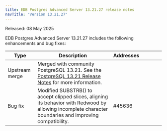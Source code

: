 ```yaml
---
title: EDB Postgres Advanced Server 13.21.27 release notes
navTitle: "Version 13.21.27"
---
```


Released: 08 May 2025

EDB Postgres Advanced Server 13.21.27 includes the following enhancements and bug fixes:

| Type           | Description                                                                                                                                              | Addresses&nbsp;&nbsp;&nbsp;&nbsp;&nbsp;&nbsp;&nbsp;&nbsp;&nbsp;&nbsp;&nbsp;&nbsp;&nbsp;&nbsp;&nbsp; |
|----------------|----------------------------------------------------------------------------------------------------------------------------------------------------------|-----------------------------------------------------------------------------------------------------|
| Upstream merge | Merged with community PostgreSQL 13.21. See the [PostgreSQL 13.21 Release Notes](https://www.postgresql.org/docs/release/13.21/) for more information.   |                                                                                                     |
| Bug&nbsp;fix   | Modified SUBSTRB() to accept clipped slices, aligning its behavior with Redwood by allowing incomplete character boundaries and improving compatibility. | #45636                                                                                              |